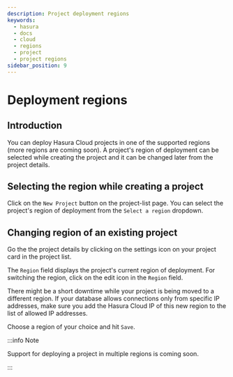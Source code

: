 ```yaml
---
description: Project deployment regions
keywords:
  - hasura
  - docs
  - cloud
  - regions
  - project
  - project regions
sidebar_position: 9
---
```



# Deployment regions

## Introduction

You can deploy Hasura Cloud projects in one of the supported regions (more regions are coming soon). A project's region
of deployment can be selected while creating the project and it can be changed later from the project details.

## Selecting the region while creating a project

Click on the `New Project` button on the project-list page. You can select the project's region of deployment from the
`Select a region` dropdown.

<Thumbnail src='/img/projects/regions-while-creation.png' alt='select regions while project creation' />

## Changing region of an existing project

Go the the project details by clicking on the settings icon on your project card in the project list.

<Thumbnail
  src='/img/getting-started/project-manage.png'
  alt='select regions while project creation'
  width='900px'
/>

The `Region` field displays the project's current region of deployment. For switching the region, click on the edit icon
in the `Region` field.

<Thumbnail src='/img/projects/region-edit-before.png' alt='select regions while project creation' />

There might be a short downtime while your project is being moved to a different region. If your database allows
connections only from specific IP addresses, make sure you add the Hasura Cloud IP of this new region to the list of
allowed IP addresses.

Choose a region of your choice and hit `Save`.

<Thumbnail src='/img/projects/region-change-confirmation.png' alt='change region confirmation' />

:::info Note

Support for deploying a project in multiple regions is coming soon.

:::
